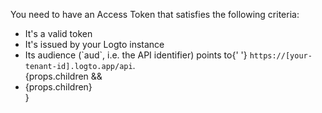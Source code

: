 You need to have an Access Token that satisfies the following criteria:

<ul>
  <li>It&apos;s a valid token</li>
  <li>It&apos;s issued by your Logto instance</li>
  <li>
    Its audience (`aud`, i.e. the API identifier) points to{' '}
    <code>https://[your-tenant-id].logto.app/api</code>.
  </li>
  {props.children && <li>{props.children}</li>}
</ul>
